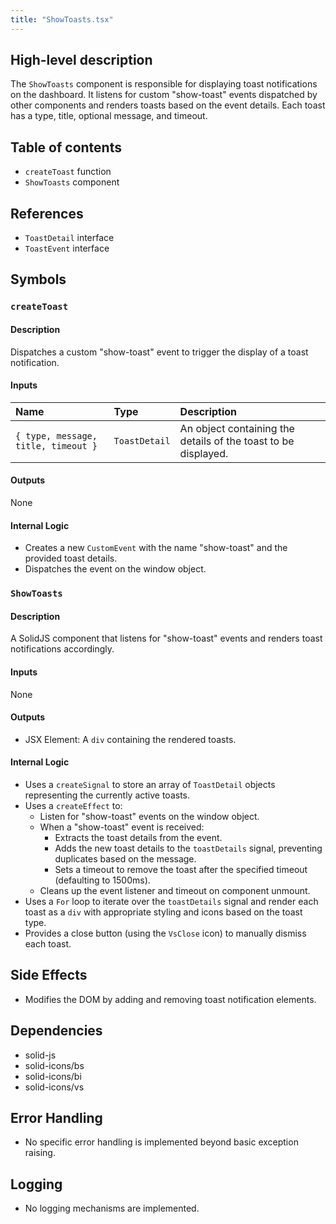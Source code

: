 ```yaml
---
title: "ShowToasts.tsx"
---
```


## High-level description
The `ShowToasts` component is responsible for displaying toast notifications on the dashboard. It listens for custom "show-toast" events dispatched by other components and renders toasts based on the event details. Each toast has a type, title, optional message, and timeout.

## Table of contents
- `createToast` function
- `ShowToasts` component

## References
- `ToastDetail` interface
- `ToastEvent` interface

## Symbols

### `createToast`
#### Description
Dispatches a custom "show-toast" event to trigger the display of a toast notification.

#### Inputs
| Name | Type | Description |
|:-----|:-----|:------------|
| `{ type, message, title, timeout }` | `ToastDetail` | An object containing the details of the toast to be displayed. |

#### Outputs
None

#### Internal Logic
- Creates a new `CustomEvent` with the name "show-toast" and the provided toast details.
- Dispatches the event on the window object.

### `ShowToasts`
#### Description
A SolidJS component that listens for "show-toast" events and renders toast notifications accordingly.

#### Inputs
None

#### Outputs
- JSX Element: A `div` containing the rendered toasts.

#### Internal Logic
- Uses a `createSignal` to store an array of `ToastDetail` objects representing the currently active toasts.
- Uses a `createEffect` to:
    - Listen for "show-toast" events on the window object.
    - When a "show-toast" event is received:
        - Extracts the toast details from the event.
        - Adds the new toast details to the `toastDetails` signal, preventing duplicates based on the message.
        - Sets a timeout to remove the toast after the specified timeout (defaulting to 1500ms).
    - Cleans up the event listener and timeout on component unmount.
- Uses a `For` loop to iterate over the `toastDetails` signal and render each toast as a `div` with appropriate styling and icons based on the toast type.
- Provides a close button (using the `VsClose` icon) to manually dismiss each toast.

## Side Effects
- Modifies the DOM by adding and removing toast notification elements.

## Dependencies
- solid-js
- solid-icons/bs
- solid-icons/bi
- solid-icons/vs

## Error Handling
- No specific error handling is implemented beyond basic exception raising.

## Logging
- No logging mechanisms are implemented.
